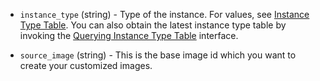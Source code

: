 <!-- Code generated from the comments of the RunConfig struct in builder/alicloud/ecs/run_config.go; DO NOT EDIT MANUALLY -->

- `instance_type` (string) - Type of the instance. For values, see [Instance Type
  Table](https://www.alibabacloud.com/help/doc-detail/25378.htm?spm=a3c0i.o25499en.a3.9.14a36ac8iYqKRA).
  You can also obtain the latest instance type table by invoking the
  [Querying Instance Type
  Table](https://intl.aliyun.com/help/doc-detail/25620.htm?spm=a3c0i.o25499en.a3.6.Dr1bik)
  interface.

- `source_image` (string) - This is the base image id which you want to
  create your customized images.
